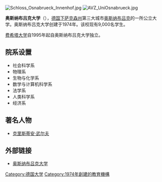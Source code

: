 {{noteTA
|G1=德国地名
}}
{{Infobox University
|name            = 奥斯纳布吕克大学
|native_name     = {{lang|de|Universität Osnabrück}}
|latin_name      = Universitas Osnabrugensis
|image_name      =
|motto           =
|established     = 1974年
|type            = 公立學校
|endowment       =
|staff           = 713<ref name="uni-osnabrueck.de">[http://www.uni-osnabrueck.de/14026.html Universität Osnabrück: Zentrales Berichtswesen].</ref>
|faculty         = 217<ref name="uni-osnabrueck.de"/>
|president       = Wolfgang Lücke
|provost         =
|dean            =
|students        = 13,444 <ref name="uni-osnabrueck.de"/>
|undergrad       =
|postgrad        =
|doctoral        =
|city            = [[奥斯纳布吕克|奥斯纳布吕克]]
|country         = {{flagicon|Germany}} [[德国|德国]]
|campus          = 城市
|free_label      =
|free            =
|colors          =
|colours         =
|affiliations    = [[歐洲大學協會|EUA]]
|website         = {{URL|1=https://www.uni-osnabrueck.de/en/home.html|2=www.uni-osnabrueck.de}}
}}
[[Image:Schloss_Osnabrueck_Innenhof.jpg|thumb]] [[Image:AVZ_UniOsnabrueck.jpg|thumb]]

'''奥斯纳布吕克大学'''（{{lang-de|'''Universität Osnabrück'''}}），[[德国|德国]][[下萨克森州|下萨克森州]]第三大城市[[奥斯纳布吕克|奥斯纳布吕克]]的一所公立大学。奥斯纳布吕克大学创建于1974年。该校现有9,000名学生。

[[费希塔大学|费希塔大学]]自1995年起自奥斯纳布吕克大学独立。

== 院系设置 ==
*社会科学系
*物理系
*生物与化学系
*数学与计算机科学系
*法学系
*人类科学系
*经济系

== 著名人物 ==
*[[克里斯蒂安·武尔夫|克里斯蒂安·武尔夫]]

== 外部链接 ==
*[http://www.uni-osnabrueck.de/ 奥斯纳布吕克大学] {{Wayback|url=http://www.uni-osnabrueck.de/ |date=20130806105040 }}

{{德国大学}}

{{Authority control}}
[[Category:德国大学|Category:德国大学]]
[[Category:1974年創建的教育機構|Category:1974年創建的教育機構]]